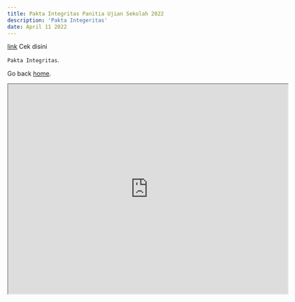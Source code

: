 ```yaml
---
title: Pakta Integritas Panitia Ujian Sekolah 2022
description: 'Pakta Integeritas'
date: April 11 2022
---
```


[link](https://drive.google.com/drive/u/0/folders/1dsD3Kn06Jr5VrlTVqER8QH3HA7fDmqvL) Cek disini

`Pakta Integritas`.

Go back [home](/).

<div>
  <p>
    <iframe
      src="https://drive.google.com/file/d/1CIByf8422TdX75qBMsOowgT0x1M81brR/preview"
      width="640"
      height="480"
      allow="autoplay"
    ></iframe>
  </p>
</div>

